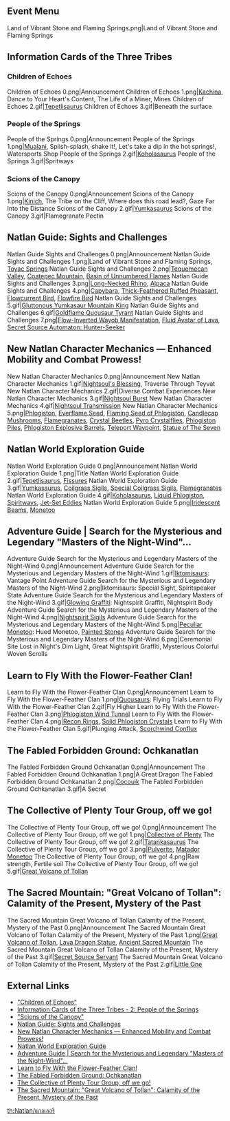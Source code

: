 {{RegionTabs}}

==Event Menu==
<gallery>
Land of Vibrant Stone and Flaming Springs.png|Land of Vibrant Stone and Flaming Springs
</gallery>

==Information Cards of the Three Tribes==
===Children of Echoes===
<gallery>
Children of Echoes 0.png|Announcement
Children of Echoes 1.png|[[Kachina]], Dance to Your Heart's Content, The Life of a Miner, Mines
Children of Echoes 2.gif|[[Tepetlisaurus]]
Children of Echoes 3.gif|Beneath the surface
</gallery>

===People of the Springs===
<gallery>
People of the Springs 0.png|Announcement
People of the Springs 1.png|[[Mualani]], Splish-splash, shake it!, Let's take a dip in the hot springs!, Watersports Shop
People of the Springs 2.gif|[[Koholasaurus]]
People of the Springs 3.gif|Spritways
</gallery>

===Scions of the Canopy===
<gallery>
Scions of the Canopy 0.png|Announcement
Scions of the Canopy 1.png|[[Kinich]], The Tribe on the Cliff, Where does this road lead?, Gaze Far Into the Distance
Scions of the Canopy 2.gif|[[Yumkasaurus]]
Scions of the Canopy 3.gif|Flamegranate Pectin
</gallery>

==Natlan Guide: Sights and Challenges==
<gallery>
Natlan Guide Sights and Challenges 0.png|Announcement
Natlan Guide Sights and Challenges 1.png|Land of Vibrant Stone and Flaming Springs, [[Toyac Springs]]
Natlan Guide Sights and Challenges 2.png|[[Tequemecan Valley]], [[Coatepec Mountain]], [[Basin of Unnumbered Flames]]
Natlan Guide Sights and Challenges 3.png|[[Long-Necked Rhino]], [[Alpaca]]
Natlan Guide Sights and Challenges 4.png|[[Capybara]], [[Thick-Feathered Ruffed Pheasant]], [[Flowcurrent Bird]], [[Flowfire Bird]]
Natlan Guide Sights and Challenges 5.gif|[[Gluttonous Yumkasaur Mountain King]]
Natlan Guide Sights and Challenges 6.gif|[[Goldflame Qucusaur Tyrant]]
Natlan Guide Sights and Challenges 7.png|[[Flow-Inverted Wayob Manifestation]], [[Fluid Avatar of Lava]], [[Secret Source Automaton: Hunter-Seeker]]
</gallery>

==New Natlan Character Mechanics — Enhanced Mobility and Combat Prowess!==
<gallery>
New Natlan Character Mechanics 0.png|Announcement
New Natlan Character Mechanics 1.gif|[[Nightsoul's Blessing]], Traverse Through Teyvat
New Natlan Character Mechanics 2.gif|Diverse Combat Experiences
New Natlan Character Mechanics 3.gif|[[Nightsoul Burst]]
New Natlan Character Mechanics 4.gif|[[Nightsoul Transmission]]
New Natlan Character Mechanics 5.png|[[Phlogiston]], [[Everflame Seed]], [[Flaming Seed of Phlogiston]], [[Candlecap Mushroom]]s, [[Flamegranate]]s, [[Crystal Beetle]]s, [[Pyro Crystalfly|Pyro Crystalflies]], [[Phlogiston Pile]]s, [[Phlogiston Explosive Barrel]]s, [[Teleport Waypoint]], [[Statue of The Seven]]
</gallery>

==Natlan World Exploration Guide==
<gallery>
Natlan World Exploration Guide 0.png|Announcement
Natlan World Exploration Guide 1.png|Title
Natlan World Exploration Guide 2.gif|[[Tepetlisaurus]], [[Molten Fissure|Fissure]]s
Natlan World Exploration Guide 3.gif|[[Yumkasaurus]], [[Coilgrass Sigil]]s, [[Special Coilgrass Sigil]]s, [[Flamegranate]]s
Natlan World Exploration Guide 4.gif|[[Koholasaurus]], [[Liquid Phlogiston]], [[Spiritway]]s, [[Jet-Set Eddies]]
Natlan World Exploration Guide 5.png|[[Iridescent Beam]]s, [[Monetoo]]
</gallery>

==Adventure Guide | Search for the Mysterious and Legendary "Masters of the Night-Wind"...==
<gallery>
Adventure Guide Search for the Mysterious and Legendary Masters of the Night-Wind 0.png|Announcement
Adventure Guide Search for the Mysterious and Legendary Masters of the Night-Wind 1.gif|[[Saurian Indwelling#Iktomisaurus|Iktomisaurs]]: Vantage Point
Adventure Guide Search for the Mysterious and Legendary Masters of the Night-Wind 2.png|Iktomisaurs: Special Sight, Spiritspeaker State
Adventure Guide Search for the Mysterious and Legendary Masters of the Night-Wind 3.gif|[[Glowing Graffiti]]: Nightspirit Graffiti, Nightspirit Body
Adventure Guide Search for the Mysterious and Legendary Masters of the Night-Wind 4.png|[[Nightspirit Sigil]]s
Adventure Guide Search for the Mysterious and Legendary Masters of the Night-Wind 5.png|[[Peculiar Monetoo]]: Hued Monetoo, [[Painted Stone]]s
Adventure Guide Search for the Mysterious and Legendary Masters of the Night-Wind 6.png|Ceremonial Site Lost in Night's Dim Light, Great Nightspirit Graffiti, Mysterious Colorful Woven Scrolls
</gallery>

==Learn to Fly With the Flower-Feather Clan!==
<gallery>
Learn to Fly With the Flower-Feather Clan 0.png|Announcement
Learn to Fly With the Flower-Feather Clan 1.png|[[Saurian Indwelling#Qucusaurus|Qucusaurs]]: Flying Trials
Learn to Fly With the Flower-Feather Clan 2.gif|Fly Higher
Learn to Fly With the Flower-Feather Clan 3.png|[[Phlogiston Wind Tunnel]]
Learn to Fly With the Flower-Feather Clan 4.png|[[Recon Ring]]s, [[Solid Phlogiston Crystal]]s
Learn to Fly With the Flower-Feather Clan 5.gif|Plunging Attack, [[Scorchwind Conflux]]
</gallery>

==The Fabled Forbidden Ground: Ochkanatlan==
<gallery>
The Fabled Forbidden Ground Ochkanatlan 0.png|Announcement
The Fabled Forbidden Ground Ochkanatlan 1.png|A Great Dragon
The Fabled Forbidden Ground Ochkanatlan 2.png|[[Cocouik]]
The Fabled Forbidden Ground Ochkanatlan 3.gif|A Secret
</gallery>

==The Collective of Plenty Tour Group, off we go!==
<gallery>
The Collective of Plenty Tour Group, off we go! 0.png|Announcement
The Collective of Plenty Tour Group, off we go! 1.png|[[Collective of Plenty]]
The Collective of Plenty Tour Group, off we go! 2.gif|[[Tatankasaurus]]
The Collective of Plenty Tour Group, off we go! 3.png|[[Pulverite]], [[Matador Monetoo]]
The Collective of Plenty Tour Group, off we go! 4.png|Raw strength, Fertile soil
The Collective of Plenty Tour Group, off we go! 5.gif|[[Great Volcano of Tollan]]
</gallery>

==The Sacred Mountain: "Great Volcano of Tollan": Calamity of the Present, Mystery of the Past==
<gallery>
The Sacred Mountain Great Volcano of Tollan Calamity of the Present, Mystery of the Past 0.png|Announcement
The Sacred Mountain Great Volcano of Tollan Calamity of the Present, Mystery of the Past 1.png|[[Great Volcano of Tollan]], [[Lava Dragon Statue]], [[Ancient Sacred Mountain]]
The Sacred Mountain Great Volcano of Tollan Calamity of the Present, Mystery of the Past 3.gif|[[Secret Source Servant]]
The Sacred Mountain Great Volcano of Tollan Calamity of the Present, Mystery of the Past 2.gif|[[Little One]]
</gallery>

==External Links==
* [https://genshin.hoyoverse.com/en/news/detail/125346 "Children of Echoes"]
* [https://genshin.hoyoverse.com/en/news/detail/125349 Information Cards of the Three Tribes - 2: People of the Springs]
* [https://genshin.hoyoverse.com/en/news/detail/125350 "Scions of the Canopy"]
* [https://genshin.hoyoverse.com/en/news/detail/125446 Natlan Guide: Sights and Challenges]
* [https://genshin.hoyoverse.com/en/news/detail/125466 New Natlan Character Mechanics — Enhanced Mobility and Combat Prowess!]
* [https://genshin.hoyoverse.com/en/news/detail/125465 Natlan World Exploration Guide]
* [https://genshin.hoyoverse.com/en/news/detail/126846 Adventure Guide | Search for the Mysterious and Legendary "Masters of the Night-Wind"...]
* [https://genshin.hoyoverse.com/en/news/detail/126878 Learn to Fly With the Flower-Feather Clan!]
* [https://genshin.hoyoverse.com/en/news/detail/126898 The Fabled Forbidden Ground: Ochkanatlan]
* [https://www.hoyolab.com/article/37679803 The Collective of Plenty Tour Group, off we go!]
* [https://www.hoyolab.com/article/37701775 The Sacred Mountain: "Great Volcano of Tollan": Calamity of the Present, Mystery of the Past]

[[th:Natlan/แกลเลอรี]]